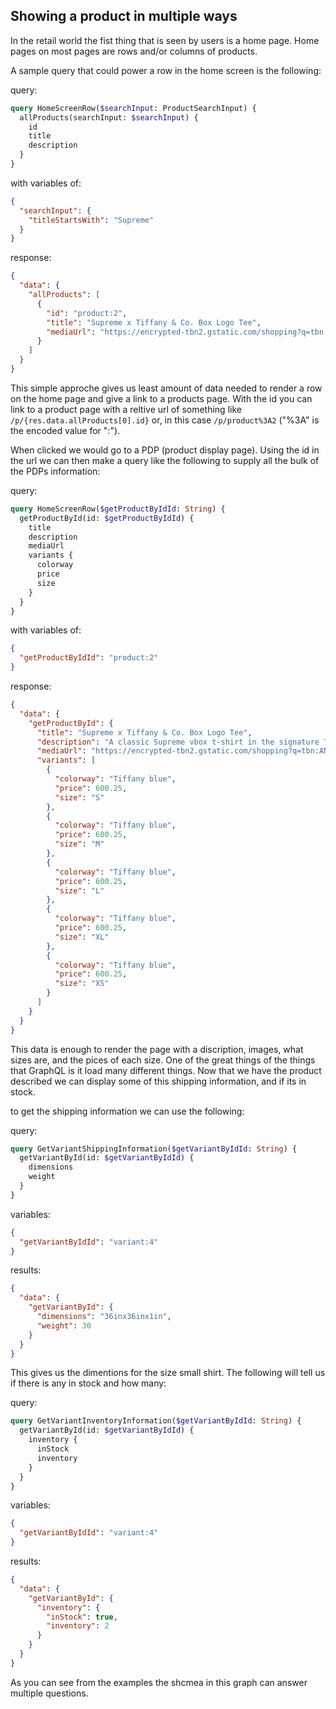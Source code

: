 ## Showing a product in multiple ways

In the retail world the fist thing that is seen by users is a home page. Home pages on most pages are rows and/or columns of products.

A sample query that could power a row in the home screen is the following:

query:

```graphql
query HomeScreenRow($searchInput: ProductSearchInput) {
  allProducts(searchInput: $searchInput) {
    id
    title
    description
  }
}
```

with variables of:

```JSON
{
  "searchInput": {
    "titleStartsWith": "Supreme"
  }
}
```

response:

```JSON
{
  "data": {
    "allProducts": [
      {
        "id": "product:2",
        "title": "Supreme x Tiffany & Co. Box Logo Tee",
        "mediaUrl": "https://encrypted-tbn2.gstatic.com/shopping?q=tbn:ANd9GcQWDHD3SSS98UAVKODaql7nrDTopfL4tcTnEltW8Yqy4hyDu4i5b70Wb3Y8-wACJIo5g-ZdRULPQKUmt7JfwiaSdgiOBz4pvU_YelKHUI4nhoXmMJPeh_tyWQ"
      }
    ]
  }
}
```

This simple approche gives us least amount of data needed to render a row on the home page and give a link to a products page. With the id you can link to a product page with a reltive url of something like `/p/{res.data.allProducts[0].id}` or, in this case `/p/product%3A2` ("%3A" is the encoded value for ":").

When clicked we would go to a PDP (product display page). Using the id in the url we can then make a query like the following to supply all the bulk of the PDPs information:

query:

```graphql
query HomeScreenRow($getProductByIdId: String) {
  getProductById(id: $getProductByIdId) {
    title
    description
    mediaUrl
    variants {
      colorway
      price
      size
    }
  }
}
```

with variables of:

```JSON
{
  "getProductByIdId": "product:2"
}
```

response:

```JSON
{
  "data": {
    "getProductById": {
      "title": "Supreme x Tiffany & Co. Box Logo Tee",
      "description": "A classic Supreme vbox t-shirt in the signature Tiffany blue.",
      "mediaUrl": "https://encrypted-tbn2.gstatic.com/shopping?q=tbn:ANd9GcQWDHD3SSS98UAVKODaql7nrDTopfL4tcTnEltW8Yqy4hyDu4i5b70Wb3Y8-wACJIo5g-ZdRULPQKUmt7JfwiaSdgiOBz4pvU_YelKHUI4nhoXmMJPeh_tyWQ",
      "variants": [
        {
          "colorway": "Tiffany blue",
          "price": 600.25,
          "size": "S"
        },
        {
          "colorway": "Tiffany blue",
          "price": 600.25,
          "size": "M"
        },
        {
          "colorway": "Tiffany blue",
          "price": 600.25,
          "size": "L"
        },
        {
          "colorway": "Tiffany blue",
          "price": 600.25,
          "size": "XL"
        },
        {
          "colorway": "Tiffany blue",
          "price": 600.25,
          "size": "XS"
        }
      ]
    }
  }
}
```

This data is enough to render the page with a discription, images, what sizes are, and the pices of each size. One of the great things of the things that GraphQL is it load many different things. Now that we have the product described we can display some of this shipping information, and if its in stock.

to get the shipping information we can use the following:

query:

```graphql
query GetVariantShippingInformation($getVariantByIdId: String) {
  getVariantById(id: $getVariantByIdId) {
    dimensions
    weight
  }
}
```

variables:

```JSON
{
  "getVariantByIdId": "variant:4"
}
```

results:

```JSON
{
  "data": {
    "getVariantById": {
      "dimensions": "36inx36inx1in",
      "weight": 30
    }
  }
}
```

This gives us the dimentions for the size small shirt. The following will tell us if there is any in stock and how many:

query:

```graphql
query GetVariantInventoryInformation($getVariantByIdId: String) {
  getVariantById(id: $getVariantByIdId) {
    inventory {
      inStock
      inventory
    }
  }
}
```

variables:

```JSON
{
  "getVariantByIdId": "variant:4"
}
```

results:

```JSON
{
  "data": {
    "getVariantById": {
      "inventory": {
        "inStock": true,
        "inventory": 2
      }
    }
  }
}
```

As you can see from the examples the shcmea in this graph can answer multiple questions.
